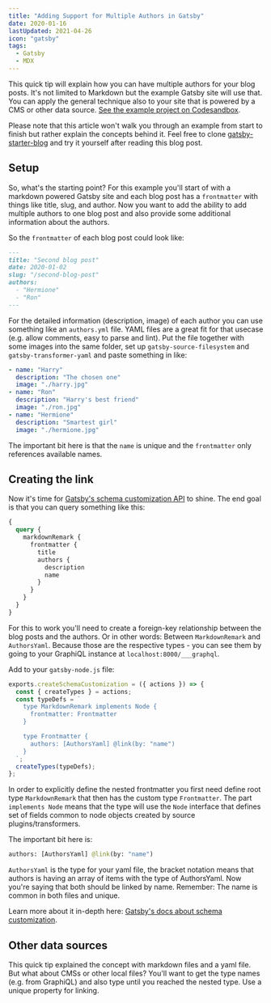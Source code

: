 ```yaml
---
title: "Adding Support for Multiple Authors in Gatsby"
date: 2020-01-16
lastUpdated: 2021-04-26
icon: "gatsby"
tags:
  - Gatsby
  - MDX
---
```


This quick tip will explain how you can have multiple authors for your blog posts. It's not limited to Markdown but the example Gatsby site will use that. You can apply the general technique also to your site that is powered by a CMS or other data source. [See the example project on Codesandbox](https://codesandbox.io/s/markdown-multiple-authors-b3s64).

Please note that this article won't walk you through an example from start to finish but rather explain the concepts behind it. Feel free to clone [gatsby-starter-blog](https://github.com/gatsbyjs/gatsby-starter-blog) and try it yourself after reading this blog post.

## Setup

So, what's the starting point? For this example you'll start of with a markdown powered Gatsby site and each blog post has a `frontmatter` with things like title, slug, and author. Now you want to add the ability to add multiple authors to one blog post and also provide some additional information about the authors.

So the `frontmatter` of each blog post could look like:

```md
---
title: "Second blog post"
date: 2020-01-02
slug: "/second-blog-post"
authors:
  - "Hermione"
  - "Ron"
---
```

For the detailed information (description, image) of each author you can use something like an `authors.yml` file. YAML files are a great fit for that usecase (e.g. allow comments, easy to parse and lint). Put the file together with some images into the same folder, set up `gatsby-source-filesystem` and `gatsby-transformer-yaml` and paste something in like:

```yaml
- name: "Harry"
  description: "The chosen one"
  image: "./harry.jpg"
- name: "Ron"
  description: "Harry's best friend"
  image: "./ron.jpg"
- name: "Hermione"
  description: "Smartest girl"
  image: "./hermione.jpg"
```

The important bit here is that the `name` is unique and the `frontmatter` only references available names.

## Creating the link

Now it's time for [Gatsby's schema customization API](https://www.gatsbyjs.com/docs/reference/graphql-data-layer/schema-customization/) to shine. The end goal is that you can query something like this:

```graphql
{
  query {
    markdownRemark {
      frontmatter {
        title
        authors {
          description
          name
        }
      }
    }
  }
}
```

For this to work you'll need to create a foreign-key relationship between the blog posts and the authors. Or in other words: Between `MarkdownRemark` and `AuthorsYaml`. Because those are the respective types - you can see them by going to your GraphiQL instance at `localhost:8000/___graphql`.

Add to your `gatsby-node.js` file:

```js title=gatsby-node.js {9}
exports.createSchemaCustomization = ({ actions }) => {
  const { createTypes } = actions;
  const typeDefs = `
    type MarkdownRemark implements Node {
      frontmatter: Frontmatter
    }

    type Frontmatter {
      authors: [AuthorsYaml] @link(by: "name")
    }
  `;
  createTypes(typeDefs);
};
```

In order to explicitly define the nested frontmatter you first need define root type `MarkdownRemark` that then has the custom type `Frontmatter`. The part `implements Node` means that the type will use the `Node` interface that defines set of fields common to node objects created by source plugins/transformers.

The important bit here is:

```graphql
authors: [AuthorsYaml] @link(by: "name")
```

`AuthorsYaml` is the type for your yaml file, the bracket notation means that authors is having an array of items with the type of AuthorsYaml. Now you're saying that both should be linked by name. Remember: The name is common in both files and unique.

Learn more about it in-depth here: [Gatsby's docs about schema customization](https://www.gatsbyjs.com/docs/reference/graphql-data-layer/schema-customization/).

## Other data sources

This quick tip explained the concept with markdown files and a yaml file. But what about CMSs or other local files? You'll want to get the type names (e.g. from GraphiQL) and also type until you reached the nested type. Use a unique property for linking.
